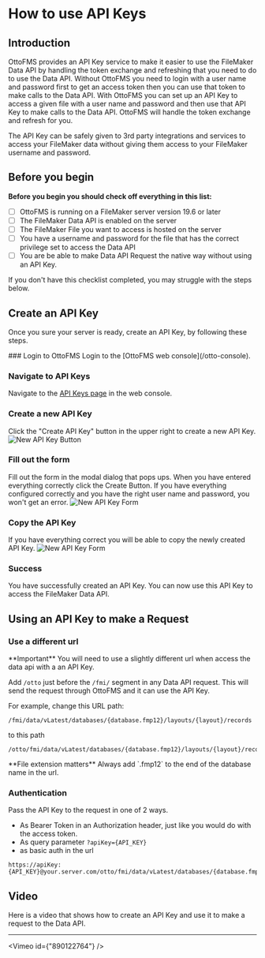 
# How to use API Keys

## Introduction

OttoFMS provides an API Key service to make it easier to use the FileMaker Data API by handling the token exchange and refreshing that you need to do to use the Data API. Without OttoFMS you need to login with a user name and password first to get an access token then you can use that token to make calls to the Data API. With OttoFMS you can set up an API Key to access a given file with a user name and password and then use that API Key to make calls to the Data API. OttoFMS will handle the token exchange and refresh for you.

The API Key can be safely given to 3rd party integrations and services to access your FileMaker data without giving them access to your FileMaker username and password.

## Before you begin

**Before you begin you should check off everything in this list:**

- [ ] OttoFMS is running on a FileMaker server version 19.6 or later
- [ ] The FileMaker Data API is enabled on the server
- [ ] The FileMaker File you want to access is hosted on the server
- [ ] You have a username and password for the file that has the correct privilege set to access the Data API
- [ ] You are be able to make Data API Request the native way without using an API Key.

If you don't have this checklist completed, you may struggle with the steps below.

## Create an API Key

Once you sure your server is ready, create an API Key, by following these steps.

<Steps>
### Login to OttoFMS
Login to the [OttoFMS web console](/otto-console).

### Navigate to API Keys

Navigate to the [API Keys page](/otto-console/api-keys) in the web console.

### Create a new API Key

Click the "Create API Key" button in the upper right to create a new API Key.
![New API Key Button](/img/ottofms/guides/new-api-key-button.png)

### Fill out the form

Fill out the form in the modal dialog that pops ups. When you have entered everything correctly click the Create Button. If you have everything configured correctly and you have the right user name and password, you won't get an error.
![New API Key Form](/img/ottofms/guides/new-api-key-form.png)

### Copy the API Key

If you have everything correct you will be able to copy the newly created API Key.
![New API Key Form](/img/ottofms/guides/copy-api-key.png)

### Success

You have successfully created an API Key. You can now use this API Key to access the FileMaker Data API.

</Steps>

## Using an API Key to make a Request

### Use a different url

<Callout type="info">
  **Important** You will need to use a slightly different url when access the
  data api with a an API Key.
</Callout>

Add `/otto` just before the `/fmi/` segment in any Data API request. This will send the request through OttoFMS and it can use the API Key.

For example, change this URL path:

```
/fmi/data/vLatest/databases/{database.fmp12}/layouts/{layout}/records
```

to this path

```
/otto/fmi/data/vLatest/databases/{database.fmp12}/layouts/{layout}/records
```

<Callout type="warning">
  **File extension matters** Always add `.fmp12` to the end of the database name
  in the url.
</Callout>

### Authentication

Pass the API Key to the request in one of 2 ways.

- As Bearer Token in an Authorization header, just like you would do with the access token.
- As query parameter `?apiKey={API_KEY}`
- as basic auth in the url

```
https://apiKey:{API_KEY}@your.server.com/otto/fmi/data/vLatest/databases/{database.fmp12}/layouts/{layout}/records
```

## Video

Here is a video that shows how to create an API Key and use it to make a request to the Data API.

---

<Vimeo id={"890122764"} />